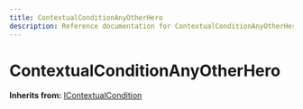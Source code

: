 ```yaml
---
title: ContextualConditionAnyOtherHero
description: Reference documentation for ContextualConditionAnyOtherHero meta class
---
```



# ContextualConditionAnyOtherHero

**Inherits from:** [IContextualCondition](/classes/icontextualcondition)

<ClassDetails file="/db/classes/ContextualConditionAnyOtherHero.de79558d5094.json" />
